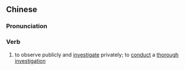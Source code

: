 {{also|明察暗访}}
==Chinese==
{{zh-forms|s=明察暗访|type=22}}

===Pronunciation===
{{zh-pron
|m=míngchá ànfǎng
|c=ming4 caat3 am3 fong2
|cat=v
}}

===Verb===
{{zh-verb}}

# to observe publicly and [[investigate]] privately; to [[conduct]] a [[thorough]] [[investigation]]